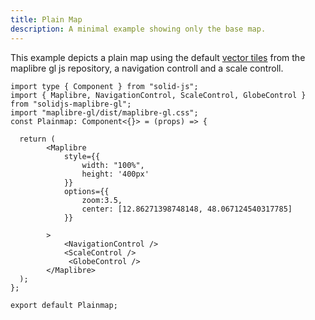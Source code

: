 ```yaml
---
title: Plain Map
description: A minimal example showing only the base map.
---
```


This example depicts a plain map using the default [vector tiles](https://github.com/maplibre/demotiles) from the maplibre gl js repository, a navigation controll and a scale controll.


<div class="not-content">
    <PlainMap client:visible/>
</div>

```tsx
import type { Component } from "solid-js";
import { Maplibre, NavigationControl, ScaleControl, GlobeControl } from "solidjs-maplibre-gl";
import "maplibre-gl/dist/maplibre-gl.css";
const Plainmap: Component<{}> = (props) => {
  
  return (
        <Maplibre
            style={{
                width: "100%",
                height: '400px'
            }}
            options={{
                zoom:3.5,
                center: [12.86271398748148, 48.067124540317785]
            }}
            
        >
            <NavigationControl />
            <ScaleControl />
             <GlobeControl /> 
        </Maplibre>
  );
};

export default Plainmap;
```